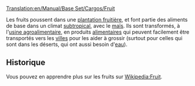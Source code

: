[[Translation:en/Manual/Base Set/Cargos/Fruit]]

{{fr/Cargaison|nom=Fruits
|image=en/Fruit.png
|produit=[[fr/Manual/Base Set/Industries/Plantation fruitière|Plantation fruitière]]
|accepté=[[fr/Manual/Base Set/Industries/Usine agroalimentaire|Usine agroalimentaire]]
}}

Les fruits poussent dans une [[fr/Manual/Base Set/Industries/Plantation fruitière|plantation fruitière]], et font partie des aliments de base dans un climat [[fr/Manual/Climat#Subtropical|subtropical]], avec le [[fr/Manual/Base Set/Cargos/Maïs|maïs]]. Ils sont transformés, à l'[[fr/Manual/Base Set/Industries/Usine agroalimentaire|usine agroalimentaire]], en produits [[fr/Manual/Base Set/Cargos/Nourriture|alimentaires]] qui peuvent facilement être transportés vers les [[fr/Manual/Ville|villes]] pour les aider à grossir (surtout pour celles qui sont dans les déserts, qui ont aussi besoin d'[[fr/Manual/Base Set/Cargos/Eau|eau]]).

== Historique ==

Vous pouvez en apprendre plus sur les fruits sur [https://www.wikipedia.org/wiki/fr:Fruit Wikipedia:Fruit].